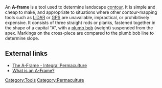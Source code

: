 An '''A-frame''' is a tool used to determine landscape [[contour]]. It is simple and cheap to make, and appropriate to situations where other contour-mapping tools such as [[LiDAR]] or [[GPS]] are unavailable, impractical, or prohibitively expensive. It consists of three straight rods or planks, fastened together in the shape of a capital "A", with a [[plumb bob]] (weight) suspended from the apex. Markings on the cross-piece are compared to the plumb bob line to determine slope.

== External links ==
* [https://integralpermaculture.wordpress.com/2013/06/25/making-swales-part-4-the-a-frame/ The A-Frame - Integral Permaculture]
* [http://www.permaculturenews.org/resources_files/farmers_handbook/volume_5/4_a-frame.pdf What is an A-Frame?]

{{stub}}

[[Category:Tools]]
[[Category:Permaculture]]